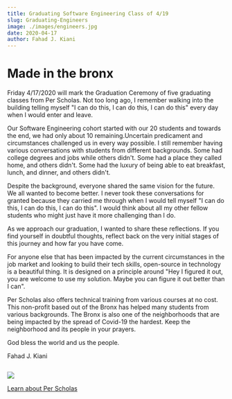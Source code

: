 ```yaml
---
title: Graduating Software Engineering Class of 4/19
slug: Graduating-Engineers
image: ./images/engineers.jpg
date: 2020-04-17
author: Fahad J. Kiani 
---
```



<h1>Made in the bronx</h1>

Friday 4/17/2020 will mark the Graduation Ceremony of five graduating classes from Per Scholas. Not too long ago, I remember walking into the building telling myself "I can do this, I can do this, I can do this" every day when I would enter and leave.

Our Software Engineering cohort started with our 20 students and towards the end, we had only about 10 remaining.Uncertain predicament and circumstances challenged us in every way possible. I still remember having various conversations with students from different backgrounds. Some had college degrees and jobs while others didn't. Some had a place they called home, and others didn't. Some had the luxury of being able to eat breakfast, lunch, and dinner, and others didn't.

Despite the background, everyone shared the same vision for the future. We all wanted to become better. I never took these conversations for granted because they carried me through when I would tell myself "I can do this, I can do this, I can do this". I would think about all my other fellow students who might just have it more challenging than I do.

As we approach our graduation, I wanted to share these reflections. If you find yourself in doubtful thoughts, reflect back on the very initial stages of this journey and how far you have come.

For anyone else that has been impacted by the current circumstances in the job market and looking to build their tech skills, open-source in technology is a beautiful thing. It is designed on a principle around "Hey I figured it out, you are welcome to use my solution. Maybe you can figure it out better than I can".

Per Scholas also offers technical training from various courses at no cost. This non-profit based out of the Bronx has helped many students from various backgrounds. The Bronx is also one of the neighborhoods that are being impacted by the spread of Covid-19 the hardest. Keep the neighborhood and its people in your prayers.

God bless the world and us the people.



Fahad J. Kiani



<div className="code">

```javascript
```
</div>



<div className="post-image">

![](./images/engineers2.jpg)


<a href="https://perscholas.org/" target="_blank">Learn about Per Scholas</a>


</div>



<Counter />